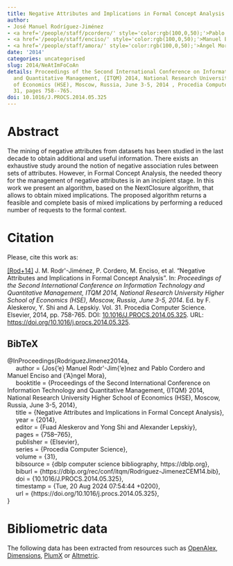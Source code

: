 ```yaml
---
title: Negative Attributes and Implications in Formal Concept Analysis
author:
- José Manuel Rodríguez-Jiménez
- <a href='/people/staff/pcordero/' style='color:rgb(100,0,50);'>Pablo Cordero</a>
- <a href='/people/staff/enciso/' style='color:rgb(100,0,50);'>Manuel Enciso</a>
- <a href='/people/staff/amora/' style='color:rgb(100,0,50);'>Ángel Mora</a>
date: '2014'
categories: uncategorised
slug: 2014/NeAtImFoCoAn
details: Proceedings of the Second International Conference on Information Technology
  and Quantitative Management, {ITQM} 2014, National Research University Higher School
  of Economics (HSE), Moscow, Russia, June 3-5, 2014 , Procedia Computer Science vol.
  31, pages 758--765.
doi: 10.1016/J.PROCS.2014.05.325
---
```




# Abstract


The mining of negative attributes from datasets has been studied in the last decade to obtain additional and useful information. There exists an exhaustive study around the notion of negative association rules between sets of attributes. However, in Formal Concept Analysis, the needed theory for the management of negative attributes is in an incipient stage. In this work we present an algorithm, based on the NextClosure algorithm, that allows to obtain mixed implications. The proposed algorithm returns a feasible and complete basis of mixed implications by performing a reduced number of requests to the formal context.








# Citation
Please, cite this work as:


<a name=bib-RodriguezJimenez2014a></a>[[Rod+14]](#cite-RodriguezJimenez2014a) J. M. Rodr\'\iguez-Jiménez, P. Cordero, M. Enciso, et al. “Negative Attributes and Implications in Formal Concept Analysis”. In: _Proceedings of the Second International Conference on Information Technology and Quantitative Management, ITQM 2014, National Research University Higher School of Economics (HSE), Moscow, Russia, June 3-5, 2014_. Ed. by F. Aleskerov, Y. Shi and A. Lepskiy. Vol. 31. Procedia Computer Science. Elsevier, 2014, pp. 758-765. DOI: [10.1016/J.PROCS.2014.05.325](https://doi.org/10.1016%2FJ.PROCS.2014.05.325). URL: [https://doi.org/10.1016/j.procs.2014.05.325](https://doi.org/10.1016/j.procs.2014.05.325).

::: {.callout-note appearance="minimal" collapse=true}

## BibTeX

@InProceedings{RodriguezJimenez2014a,<br>&nbsp;&nbsp;&nbsp;&nbsp;  author = {Jos{\a'e} Manuel Rodr\'\iguez-Jim{\a'e}nez and Pablo Cordero and Manuel Enciso and {\a'A}ngel Mora},<br>&nbsp;&nbsp;&nbsp;&nbsp;  booktitle = {Proceedings of the Second International Conference on Information Technology and Quantitative Management, {ITQM} 2014, National Research University Higher School of Economics (HSE), Moscow, Russia, June 3-5, 2014},<br>&nbsp;&nbsp;&nbsp;&nbsp;  title = {Negative Attributes and Implications in Formal Concept Analysis},<br>&nbsp;&nbsp;&nbsp;&nbsp;  year = {2014},<br>&nbsp;&nbsp;&nbsp;&nbsp;  editor = {Fuad Aleskerov and Yong Shi and Alexander Lepskiy},<br>&nbsp;&nbsp;&nbsp;&nbsp;  pages = {758--765},<br>&nbsp;&nbsp;&nbsp;&nbsp;  publisher = {Elsevier},<br>&nbsp;&nbsp;&nbsp;&nbsp;  series = {Procedia Computer Science},<br>&nbsp;&nbsp;&nbsp;&nbsp;  volume = {31},<br>&nbsp;&nbsp;&nbsp;&nbsp;  bibsource = {dblp computer science bibliography, https://dblp.org},<br>&nbsp;&nbsp;&nbsp;&nbsp;  biburl = {https://dblp.org/rec/conf/itqm/Rodriguez-JimenezCEM14.bib},<br>&nbsp;&nbsp;&nbsp;&nbsp;  doi = {10.1016/J.PROCS.2014.05.325},<br>&nbsp;&nbsp;&nbsp;&nbsp;  timestamp = {Tue, 20 Aug 2024 07:54:44 +0200},<br>&nbsp;&nbsp;&nbsp;&nbsp;  url = {https://doi.org/10.1016/j.procs.2014.05.325},<br>}

:::



# Bibliometric data


The following data has been extracted from resources such as [OpenAlex](https://openalex.org/), [Dimensions](https://app.dimensions.ai/), [PlumX](https://www.elsevier.com/insights/metrics/plumx) or [Altmetric](https://www.altmetric.com/).

<div style="display: flex; justify-content: center; align-items: center; height: 100%;">
<span class="__dimensions_badge_embed__" data-doi="10.1016/J.PROCS.2014.05.325" data-legend="always"></span></div><script async src="https://badge.dimensions.ai/badge.js" charset="utf-8"></script>

<div style="display: flex; justify-content: center; align-items: center; height: 100%;">
<a href="https://plu.mx/plum/a/?doi=10.1016/J.PROCS.2014.05.325" class="plumx-details" data-site="plum" data-hide-when-empty="true">Negative Attributes and Implications in Formal Concept Analysis</a></div>

<div style="display: flex; justify-content: center; align-items: center; height: 100%;">
<script type="text/javascript" src="https://d1bxh8uas1mnw7.cloudfront.net/assets/embed.js"></script><div data-badge-type="medium-donut" class="altmetric-embed" data-badge-details="right" data-doi="10.1016/J.PROCS.2014.05.325"></div></div>


## Cites

The following graph plots the number of cites received by this work from its publication, on a yearly basis.

```r
#| echo: false
#| results: asis
#| warning: false
#| message: false
source(here::here('scripts', 'manage_publications.R'))
df <- readRDS('citation_history.rds')
plot_citation_history(df)
```



## Papers citing this work

The following is a non-exhaustive list of papers that cite this work:


<a name=bib-Bazin_2022></a>[[1]](#cite-Bazin_2022) A. Bazin, M. Couceiro, M. Devignes, et al. “Steps towards causal Formal Concept Analysis”. In: _International Journal of Approximate Reasoning_ 142 (Mar. 2022), p. 338–348. ISSN: 0888-613X. DOI: [10.1016/j.ijar.2021.12.007](https://doi.org/10.1016%2Fj.ijar.2021.12.007). URL: [http://dx.doi.org/10.1016/j.ijar.2021.12.007](http://dx.doi.org/10.1016/j.ijar.2021.12.007).

<a name=bib-Chac_n_G_mez_2023></a>[[2]](#cite-Chac_n_G_mez_2023) F. Chacón-Gómez, M. E. Cornejo, and J. Medina. “Towards Confirmation Measures to Mixed Attribute Implications”. In: _Graph-Based Representation and Reasoning_. Springer Nature Switzerland, 2023, p. 193–196. ISBN: 9783031409608. DOI: [10.1007/978-3-031-40960-8_16](https://doi.org/10.1007%2F978-3-031-40960-8_16). URL: [http://dx.doi.org/10.1007/978-3-031-40960-8_16](http://dx.doi.org/10.1007/978-3-031-40960-8_16).

<a name=bib-Cordero_2024></a>[[3]](#cite-Cordero_2024) P. Cordero, M. Enciso, Á. Mora, et al. “Attribute implications with unknown information based on weak Heyting algebras”. In: _Fuzzy Sets and Systems_ 490 (Aug. 2024), p. 109026. ISSN: 0165-0114. DOI: [10.1016/j.fss.2024.109026](https://doi.org/10.1016%2Fj.fss.2024.109026). URL: [http://dx.doi.org/10.1016/j.fss.2024.109026](http://dx.doi.org/10.1016/j.fss.2024.109026).

<a name=bib-Dubois_2025></a>[[4]](#cite-Dubois_2025) D. Dubois, J. Medina, and H. Prade. “Extracting attribute implications from a formal context: Unifying the basic approaches”. In: _Information Sciences_ 689 (Jan. 2025), p. 121419. ISSN: 0020-0255. DOI: [10.1016/j.ins.2024.121419](https://doi.org/10.1016%2Fj.ins.2024.121419). URL: [http://dx.doi.org/10.1016/j.ins.2024.121419](http://dx.doi.org/10.1016/j.ins.2024.121419).

<a name=bib-Dubois_2021></a>[[5]](#cite-Dubois_2021) D. Dubois, J. Medina, H. Prade, et al. “Disjunctive attribute dependencies in formal concept analysis under the epistemic view of formal contexts”. In: _Information Sciences_ 561 (Jun. 2021), p. 31–51. ISSN: 0020-0255. DOI: [10.1016/j.ins.2020.12.085](https://doi.org/10.1016%2Fj.ins.2020.12.085). URL: [http://dx.doi.org/10.1016/j.ins.2020.12.085](http://dx.doi.org/10.1016/j.ins.2020.12.085).

<a name=bib-Hu_2021></a>[[6]](#cite-Hu_2021) M. Hu. “Three-way data analytics: Preparing and analyzing data in threes”. In: _Information Sciences_ 573 (Sep. 2021), p. 412–432. ISSN: 0020-0255. DOI: [10.1016/j.ins.2021.05.058](https://doi.org/10.1016%2Fj.ins.2021.05.058). URL: [http://dx.doi.org/10.1016/j.ins.2021.05.058](http://dx.doi.org/10.1016/j.ins.2021.05.058).

<a name=bib-Janostik_2020></a>[[7]](#cite-Janostik_2020) R. Janostik, J. Konecny, and P. Krajča. “Interface between Logical Analysis of Data and Formal Concept Analysis”. In: _European Journal of Operational Research_ 284.2 (Jul. 2020), p. 792–800. ISSN: 0377-2217. DOI: [10.1016/j.ejor.2020.01.015](https://doi.org/10.1016%2Fj.ejor.2020.01.015). URL: [http://dx.doi.org/10.1016/j.ejor.2020.01.015](http://dx.doi.org/10.1016/j.ejor.2020.01.015).

<a name=bib-Konecny_2020></a>[[8]](#cite-Konecny_2020) J. Konecny. “Attribute implications in L-concept analysis with positive and negative attributes: Validity and properties of models”. In: _International Journal of Approximate Reasoning_ 120 (May. 2020), p. 203–215. ISSN: 0888-613X. DOI: [10.1016/j.ijar.2020.02.009](https://doi.org/10.1016%2Fj.ijar.2020.02.009). URL: [http://dx.doi.org/10.1016/j.ijar.2020.02.009](http://dx.doi.org/10.1016/j.ijar.2020.02.009).

<a name=bib-Li_2020></a>[[9]](#cite-Li_2020) J. Li and Z. Liu. “Granule description in knowledge granularity and representation”. In: _Knowledge-Based Systems_ 203 (Sep. 2020), p. 106160. ISSN: 0950-7051. DOI: [10.1016/j.knosys.2020.106160](https://doi.org/10.1016%2Fj.knosys.2020.106160). URL: [http://dx.doi.org/10.1016/j.knosys.2020.106160](http://dx.doi.org/10.1016/j.knosys.2020.106160).

<a name=bib-Li_2016></a>[[10]](#cite-Li_2016) M. Li and G. Wang. “Approximate concept construction with three-way decisions and attribute reduction in incomplete contexts”. In: _Knowledge-Based Systems_ 91 (Jan. 2016), p. 165–178. ISSN: 0950-7051. DOI: [10.1016/j.knosys.2015.10.010](https://doi.org/10.1016%2Fj.knosys.2015.10.010). URL: [http://dx.doi.org/10.1016/j.knosys.2015.10.010](http://dx.doi.org/10.1016/j.knosys.2015.10.010).

<a name=bib-Liu_2024></a>[[11]](#cite-Liu_2024) J. Liu, J. Mi, and D. Niu. “A novel method for generating a canonical basis for decision implications based on object-induced three-way operators”. In: _Knowledge-Based Systems_ 283 (Jan. 2024), p. 111161. ISSN: 0950-7051. DOI: [10.1016/j.knosys.2023.111161](https://doi.org/10.1016%2Fj.knosys.2023.111161). URL: [http://dx.doi.org/10.1016/j.knosys.2023.111161](http://dx.doi.org/10.1016/j.knosys.2023.111161).

<a name=bib-Ojeda_Aciego_2020></a>[[12]](#cite-Ojeda_Aciego_2020) M. Ojeda‐Aciego and J. M. Rodriguez‐Jimenez. “Formal concept analysis with negative attributes for forgery detection”. In: _Computational and Mathematical Methods_ 3.6 (Sep. 2020). ISSN: 2577-7408. DOI: [10.1002/cmm4.1124](https://doi.org/10.1002%2Fcmm4.1124). URL: [http://dx.doi.org/10.1002/cmm4.1124](http://dx.doi.org/10.1002/cmm4.1124).

<a name=bib-P_rez_G_mez_2022></a>[[13]](#cite-P_rez_G_mez_2022) F. Pérez-Gámez, P. Cordero, M. Enciso, et al. “Computing the Mixed Concept Lattice”. In: _Information Processing and Management of Uncertainty in Knowledge-Based Systems_. Springer International Publishing, 2022, p. 87–99. ISBN: 9783031089718. DOI: [10.1007/978-3-031-08971-8_8](https://doi.org/10.1007%2F978-3-031-08971-8_8). URL: [http://dx.doi.org/10.1007/978-3-031-08971-8_8](http://dx.doi.org/10.1007/978-3-031-08971-8_8).

<a name=bib-Qian_2019></a>[[14]](#cite-Qian_2019) T. Qian, L. Wei, and J. Qi. “A theoretical study on the object (property) oriented concept lattices based on three-way decisions”. In: _Soft Computing_ 23.19 (Mar. 2019), p. 9477–9489. ISSN: 1433-7479. DOI: [10.1007/s00500-019-03799-6](https://doi.org/10.1007%2Fs00500-019-03799-6). URL: [http://dx.doi.org/10.1007/s00500-019-03799-6](http://dx.doi.org/10.1007/s00500-019-03799-6).

<a name=bib-Rezk_2016></a>[[15]](#cite-Rezk_2016) E. Rezk, S. Babi, F. Islam, et al. “Uncertain training data set conceptual reduction: A machine learning perspective”. In: _2016 IEEE International Conference on Fuzzy Systems (FUZZ-IEEE)_. IEEE, Jul. 2016, p. 1842–1849. DOI: [10.1109/fuzz-ieee.2016.7737914](https://doi.org/10.1109%2Ffuzz-ieee.2016.7737914). URL: [http://dx.doi.org/10.1109/fuzz-ieee.2016.7737914](http://dx.doi.org/10.1109/fuzz-ieee.2016.7737914).

<a name=bib-Rodriguez_Jimenez_2018></a>[[16]](#cite-Rodriguez_Jimenez_2018) J. M. Rodriguez-Jimenez. “Detecting Criminal Behaviour Patterns in Spain and Italy Using Formal Concept Analysis”. In: _Traffic Mining Applied to Police Activities_. Springer International Publishing, 2018, p. 57–68. ISBN: 9783319756080. DOI: [10.1007/978-3-319-75608-0_5](https://doi.org/10.1007%2F978-3-319-75608-0_5). URL: [http://dx.doi.org/10.1007/978-3-319-75608-0_5](http://dx.doi.org/10.1007/978-3-319-75608-0_5).

<a name=bib-Rodriguez_Jimenez_2016></a>[[17]](#cite-Rodriguez_Jimenez_2016) J. Rodriguez-Jimenez, P. Cordero, M. Enciso, et al. “Concept lattices with negative information: A characterization theorem”. In: _Information Sciences_ 369 (Nov. 2016), p. 51–62. ISSN: 0020-0255. DOI: [10.1016/j.ins.2016.06.015](https://doi.org/10.1016%2Fj.ins.2016.06.015). URL: [http://dx.doi.org/10.1016/j.ins.2016.06.015](http://dx.doi.org/10.1016/j.ins.2016.06.015).

<a name=bib-Rodr_guez_Jim_nez_2016></a>[[18]](#cite-Rodr_guez_Jim_nez_2016) J. M. Rodríguez‐Jiménez, P. Cordero, M. Enciso, et al. “Data mining algorithms to compute mixed concepts with negative attributes: an application to breast cancer data analysis”. In: _Mathematical Methods in the Applied Sciences_ 39.16 (Jan. 2016), p. 4829–4845. ISSN: 1099-1476. DOI: [10.1002/mma.3814](https://doi.org/10.1002%2Fmma.3814). URL: [http://dx.doi.org/10.1002/mma.3814](http://dx.doi.org/10.1002/mma.3814).

<a name=bib-Wei_2020></a>[[19]](#cite-Wei_2020) L. Wei, L. Liu, J. Qi, et al. “Rules acquisition of formal decision contexts based on three-way concept lattices”. In: _Information Sciences_ 516 (Apr. 2020), p. 529–544. ISSN: 0020-0255. DOI: [10.1016/j.ins.2019.12.024](https://doi.org/10.1016%2Fj.ins.2019.12.024). URL: [http://dx.doi.org/10.1016/j.ins.2019.12.024](http://dx.doi.org/10.1016/j.ins.2019.12.024).

<a name=bib-Yu_2018></a>[[20]](#cite-Yu_2018) H. Yu, Q. Li, and M. Cai. “Characteristics of three-way concept lattices and three-way rough concept lattices”. In: _Knowledge-Based Systems_ 146 (Apr. 2018), p. 181–189. ISSN: 0950-7051. DOI: [10.1016/j.knosys.2018.02.007](https://doi.org/10.1016%2Fj.knosys.2018.02.007). URL: [http://dx.doi.org/10.1016/j.knosys.2018.02.007](http://dx.doi.org/10.1016/j.knosys.2018.02.007).

<a name=bib-Zhi_2018></a>[[21]](#cite-Zhi_2018) H. Zhi and H. Chao. “Three-Way Concept Analysis for Incomplete Formal Contexts”. In: _Mathematical Problems in Engineering_ 2018 (Sep. 2018), p. 1–11. ISSN: 1563-5147. DOI: [10.1155/2018/9546846](https://doi.org/10.1155%2F2018%2F9546846). URL: [http://dx.doi.org/10.1155/2018/9546846](http://dx.doi.org/10.1155/2018/9546846).

<a name=bib-Zhi_20191></a>[[22]](#cite-Zhi_20191) H. Zhi and J. Li. “Granule description based knowledge discovery from incomplete formal contexts via necessary attribute analysis”. In: _Information Sciences_ 485 (Jun. 2019), p. 347–361. ISSN: 0020-0255. DOI: [10.1016/j.ins.2019.02.032](https://doi.org/10.1016%2Fj.ins.2019.02.032). URL: [http://dx.doi.org/10.1016/j.ins.2019.02.032](http://dx.doi.org/10.1016/j.ins.2019.02.032).

<a name=bib-Zhi_2021></a>[[23]](#cite-Zhi_2021) H. Zhi and J. Qi. “Common-possible concept analysis: A granule description viewpoint”. In: _Applied Intelligence_ 52.3 (Jun. 2021), p. 2975–2986. ISSN: 1573-7497. DOI: [10.1007/s10489-021-02499-9](https://doi.org/10.1007%2Fs10489-021-02499-9). URL: [http://dx.doi.org/10.1007/s10489-021-02499-9](http://dx.doi.org/10.1007/s10489-021-02499-9).

<a name=bib-Zhi_2019></a>[[24]](#cite-Zhi_2019) H. Zhi, J. Qi, T. Qian, et al. “Three-way dual concept analysis”. In: _International Journal of Approximate Reasoning_ 114 (Nov. 2019), p. 151–165. ISSN: 0888-613X. DOI: [10.1016/j.ijar.2019.08.010](https://doi.org/10.1016%2Fj.ijar.2019.08.010). URL: [http://dx.doi.org/10.1016/j.ijar.2019.08.010](http://dx.doi.org/10.1016/j.ijar.2019.08.010).

